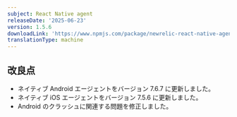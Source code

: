 ```yaml
---
subject: React Native agent
releaseDate: '2025-06-23'
version: 1.5.6
downloadLink: 'https://www.npmjs.com/package/newrelic-react-native-agent/v/1.5.6'
translationType: machine
---
```


## 改良点

* ネイティブ Android エージェントをバージョン 7.6.7 に更新しました。
* ネイティブ iOS エージェントをバージョン 7.5.6 に更新しました。
* Android のクラッシュに関連する問題を修正しました。